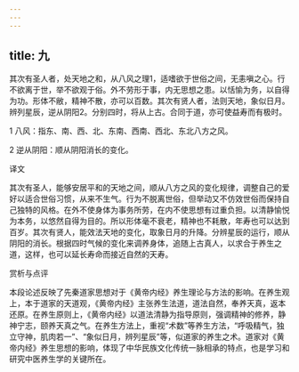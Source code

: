 ```yaml
---
---
---
```

title: 九
---




其次有圣人者，处天地之和，从八风之理1，适嗜欲于世俗之间，无恚嗔之心。行不欲离于世，举不欲观于俗。外不劳形于事，内无思想之患。以恬愉为务，以自得为功。形体不敝，精神不散，亦可以百数。其次有贤人者，法则天地，象似日月。辨列星辰，逆从阴阳2。分别四时，将从上古。合同于道，亦可使益寿而有极时。

1 八风：指东、南、西、北、东南、西南、西北、东北八方之风。

2 逆从阴阳：顺从阴阳消长的变化。

译文

其次有圣人，能够安居平和的天地之间，顺从八方之风的变化规律，调整自己的爱好以适合世俗习惯，从来不生气。行为不脱离世俗，但举动又不仿效世俗而保持自己独特的风格。在外不使身体为事务所劳，在内不使思想有过重负担。以清静愉悦为本务，以悠然自得为目的。所以形体毫不衰老，精神也不耗散，年寿也可以达到百岁。其次有贤人，能效法天地的变化，取象日月的升降。分辨星辰的运行，顺从阴阳的消长。根据四时气候的变化来调养身体，追随上古真人，以求合于养生之道，这样，也可以延长寿命而接近自然的天寿。

赏析与点评

本段论述反映了先秦道家思想对于《黄帝内经》养生理论与方法的影响。在养生观上，本于道家的天道观，《黄帝内经》主张养生法道，道法自然，奉养天真，返本还原。在养生原则上，《黄帝内经》以道法清静为指导原则，强调精神的修养，静神宁志，颐养天真之气。在养生方法上，重视“术数”等养生方法，“呼吸精气，独立守神，肌肉若一”、“象似日月，辨列星辰”等，似道家的养生之术。道家对《黄帝内经》养生思想的影响，体现了中华民族文化传统一脉相承的特点，也是学习和研究中医养生学的关键所在。